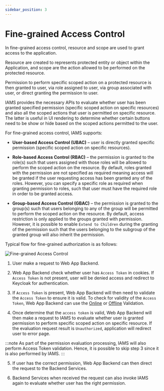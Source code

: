 ```yaml
---
sidebar_position: 3
---
```


# Fine-grained Access Control

In fine-grained access control, resource and scope are used to grant access to the application.

Resource are created to represents protected entity or object within the Application, and scope are the action allowed
to be performed on the protected resource.

Permission to perform specific scoped action on a protected resource is then granted to user, via role assigned to
user, via group associated with user, or direct granting the permission to user.

IAMS provides the necessary APIs to evaluate whether user has been granted specified permission (specific scoped action
on specific resources) and also all the scoped actions that user is permitted on specific resource. The latter is
useful in UI rendering to determine whether certain buttons need to be show or hide based on the scoped actions
permitted to the user.

For fine-grained access control, IAMS supports:

-   **User-based Access Control (UBAC)** – user is directly granted specific permission (specific scoped action on
    specific resources).

-   **Role-based Access Control (RBAC)** – the permission is granted to the role(s) such that users assigned with those
    roles will be allowed to perform the scoped action on the resource.
    By default, roles granted with the permission are not specified as required meaning access will be granted if the
    user requesting access has been granted any of the roles.
    However, you can specify a specific role as required when granting permission to roles, such that user must have
    the required role in order to be granted access.

-   **Group-based Access Control (GBAC)** – the permission is granted to the group(s) such that users belonging to any
    of the group will be permitted to perform the scoped action on the resource.
    By default, access restriction is only applied to the groups granted with permission. However, it is possible to
    enable `Extend to Children` during the granting of the permission such that the users belonging to the subgroup of
    the granted group will also inherit the permission.

Typical flow for fine-grained authorization is as follows:

![Fine-grained Access Control](/img/modules/iams/development/authorization/fine-grained/fine-grained-access-control.png)

1. User make a request to Web App Backend.

2. Web App Backend check whether user has `Access Token` in cookies. If `Access Token` is not present, user will be
   denied access and redirect to Keycloak for authentication.

3. If `Access Token` is present, Web App Backend will then need to validate the `Access Token` to ensure it is valid.
   To check for validity of the `Access Token`, Web App Backend can use the
   [Online](../authentication/id-token-access-token-refresh-tokens.mdx#online-validation-using-userinfo-endpoint) or
   [Offline](../authentication/id-token-access-token-refresh-tokens.mdx#offline-validation) Validation.

4. Once determine that the `access token` is valid, Web App Backend will then make a request to IAMS to evaluate
   whether user is granted permission to perform specific scoped action on specific resource. If the evaluation request
   result is `Unauthorized`, application will redirect user to error page.

:::note
As part of the permission evaluation processing, IAMS will also perform Access Token validation. Hence, it is possible
to skip step 3 since it is also performed by IAMS.
:::

5. If user has the correct permission, Web App Backend can then direct the request to the Backend Services.

6. Backend Services when received the request can also invoke IAMS again to evaluate whether user has the right
   permission.
